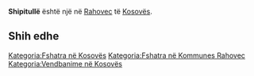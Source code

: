 {{Fshat në 
 | Emri                = Shipitullë
 | EmriAlt                = 
 | NAME_SHORT_FORM=      
 | NAME_GENERIC=      
 | NAME_SORT_NAME_RO=      SHIPITULLE
 | FULL_NAME_RO = Shipitullë
 | FULL_NAME_ND_RO=Shipitulle
 | SORT_NAME_RG=SHIPITULLE
 | FULL_NAME_RG=Shipitullë
 | FULL_NAME_ND_RG=Shipitulle
 | SRP_NAME_SHORT_FORM=      
 | SRP_NAME_GENERIC=      
 | SRP_NAME_SORT_NAME_RO=      
 | SRP_FULL_NAME_RO = 
 | SRP_FULL_NAME_ND_RO=
 | SRP_SORT_NAME_RG=
 | SRP_FULL_NAME_RG=
 | SRP_FULL_NAME_ND_RG=
 | Emri (Rasa dhanore) = 
 | Figura              = 
 | Shteti              = Kosovo
 | Komuna              = Rahovec
 | Kodi postar         = 
 | Sipërfaqja          = 

 | Popullsia           = 

 | Regj. i popullsisë  = 
 | Dend. e popullsisë  = 
 | Faqja zyrtare       = 
 <!--- Koordinatat ----> 
 | Gjerësia            = 42.668333
 | Gjatësia            = 21.003056
 | Lartësia            = 
}}
'''Shipitullë''' është një [[]] në [[Rahovec]] të [[Kosovës]].

<!-- == Gjeografia == -->
<!-- == Historia == -->
<!-- == Demografia == -->
== Shih edhe ==
{{Komuna Rahovec}}
{{Kosovo-Administrata-Cung}}

[[Kategoria:Fshatra në Kosovës]]
[[Kategoria:Fshatra në Kommunes Rahovec]]
[[Kategoria:Vendbanime në Kosovës]]